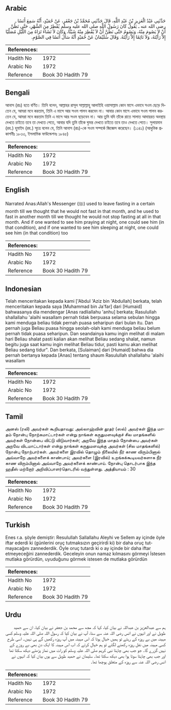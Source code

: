 ## Arabic


<div dir="rtl" lang="ar" style={{fontSize:'larger',backgroundColor:'#f8f9fa',padding:20}}>
حَدَّثَنِي عَبْدُ الْعَزِيزِ بْنُ عَبْدِ اللَّهِ، قَالَ حَدَّثَنِي مُحَمَّدُ بْنُ جَعْفَرٍ، عَنْ حُمَيْدٍ، أَنَّهُ سَمِعَ أَنَسًا ـ رضى الله عنه ـ يَقُولُ كَانَ رَسُولُ اللَّهِ صلى الله عليه وسلم يُفْطِرُ مِنَ الشَّهْرِ، حَتَّى نَظُنَّ أَنْ لاَ يَصُومَ مِنْهُ، وَيَصُومُ حَتَّى نَظُنَّ أَنْ لاَ يُفْطِرَ مِنْهُ شَيْئًا، وَكَانَ لاَ تَشَاءُ تَرَاهُ مِنَ اللَّيْلِ مُصَلِّيًا إِلاَّ رَأَيْتَهُ، وَلاَ نَائِمًا إِلاَّ رَأَيْتَهُ‏.‏ وَقَالَ سُلَيْمَانُ عَنْ حُمَيْدٍ أَنَّهُ سَأَلَ أَنَسًا فِي الصَّوْمِ‏.‏
</div>
<div style={{backgroundColor:'#f8f9fa',padding:20, marginBottom: 10}}><table> <thead> <tr> <th>References:</th> <th></th> </tr> </thead> <tbody><tr><td>Hadith No</td><td>1972</td></tr><tr><td>Arabic No</td><td>1972</td></tr><tr><td>Reference</td><td>Book 30 Hadith 79</td></tr></tbody></table></div>

## Bengali


<div dir="ltr" lang="bn" style={{fontSize:'larger',backgroundColor:'#f8f9fa',padding:20}}>
আনাস (রাঃ) হতে বর্ণিত। তিনি বলেন, আল্লাহর রাসূল সাল্লাল্লাহু আলাইহি ওয়াসাল্লাম কোন মাসে এভাবে সওম ছেড়ে দিতেন যে, আমরা মনে করতাম, তিনি এ মাসে আর সওম পালন করবেন না। আবার কোন মাসে এভাবে সওম পালন করতেন যে, আমরা মনে করতাম তিনি এ মাসে আর সওম ছাড়বেন না। আর তুমি যদি তাঁকে রাতে সালাত আদায়রত অবস্থায় দেখতে চাইতে তবে তা দেখতে পেতে, আবার যদি তুমি তাঁকে ঘুমন্ত দেখতে চাইতে তবে তাও দেখতে পেতে। সুলায়মান (রহ.) হুমাইদ (রহ.) সূত্রে বলেন যে, তিনি আনাস (রাঃ)-কে সওম সম্পর্কে জিজ্ঞেস করেছেন। (১১৪১) (আধুনিক প্রকাশনীঃ ১৮৩৩, ইসলামিক ফাউন্ডেশনঃ ১৮৪৫)
</div>
<div style={{backgroundColor:'#f8f9fa',padding:20, marginBottom: 10}}><table> <thead> <tr> <th>References:</th> <th></th> </tr> </thead> <tbody><tr><td>Hadith No</td><td>1972</td></tr><tr><td>Arabic No</td><td>1972</td></tr><tr><td>Reference</td><td>Book 30 Hadith 79</td></tr></tbody></table></div>

## English


<div dir="ltr" lang="en" style={{fontSize:'larger',backgroundColor:'#f8f9fa',padding:20}}>
Narrated Anas:Allah's Messenger (ﷺ) used to leave fasting in a certain month till we thought that he would not fast in that month, and he used to fast in another month till we thought he would not stop fasting at all in that month. And if one wanted to see him praying at night, one could see him (in that condition), and if one wanted to see him sleeping at night, one could see him (in that condition) too
</div>
<div style={{backgroundColor:'#f8f9fa',padding:20, marginBottom: 10}}><table> <thead> <tr> <th>References:</th> <th></th> </tr> </thead> <tbody><tr><td>Hadith No</td><td>1972</td></tr><tr><td>Arabic No</td><td>1972</td></tr><tr><td>Reference</td><td>Book 30 Hadith 79</td></tr></tbody></table></div>

## Indonesian


<div dir="ltr" lang="id" style={{fontSize:'larger',backgroundColor:'#f8f9fa',padding:20}}>
Telah menceritakan kepada kami ['Abdul 'Aziz bin 'Abdullah] berkata, telah menceritakan kepada saya [Muhammad bin Ja'far] dari [Humaid] bahwasanya dia mendengar [Anas radliallahu 'anhu] berkata; Rasulullah shallallahu 'alaihi wasallam pernah tidak berpuasa selama sebulan hingga kami menduga beliau tidak pernah puasa seharipun dari bulan itu. Dan pernah juga Beliau puasa hingga seolah-olah kami menduga beliau belum pernah tidak puasa seharipun. Dan seandainya kamu ingin melihat di malam hari Beliau shalat pasti kalian akan melihat Beliau sedang shalat, namun begitu juga saat kamu ingin melihat Beliau tidur, pasti kamu akan melihat Beliau sedang tidur". Dan berkata, [Sulaiman] dari [Humaid] bahwa dia pernah bertanya kepada [Anas] tentang shaum Rasulullah shallallahu 'alaihi wasallam
</div>
<div style={{backgroundColor:'#f8f9fa',padding:20, marginBottom: 10}}><table> <thead> <tr> <th>References:</th> <th></th> </tr> </thead> <tbody><tr><td>Hadith No</td><td>1972</td></tr><tr><td>Arabic No</td><td>1972</td></tr><tr><td>Reference</td><td>Book 30 Hadith 79</td></tr></tbody></table></div>

## Tamil


<div dir="ltr" lang="ta" style={{fontSize:'larger',backgroundColor:'#f8f9fa',padding:20}}>
அனஸ் (ரலி) அவர்கள் கூறியதாவது: அல்லாஹ்வின் தூதர் (ஸல்) அவர்கள் இந்த மாதம் நோன்பு நோற்கமாட்டார்கள் என்று நாங்கள் கருதுமளவுக்குச் சில மாதங்களில் அவர்கள் நோன்பை விட்டு விடுவார்கள்; அறவே இந்த மாதம் நோன்பை அவர்கள் அறவே விடமாட்டார்கள் என்று நாங்கள் கருதுமளவுக்கு அவர்கள் (சில மாதங்களில்) நோன்பு நோற்பார்கள். அவர்களை இரவில் தொழும் நிலையில் நீர் காண விரும்பினால் அவ்வாறே அவர்களைக் காண்பாய்; அவர்களை (இரவில்) உறங்கக்கூடியவர்களாக நீர் காண விரும்பினால் அவ்வாறே அவர்களைக் காண்பாய். நோன்பு தொடர்பாக இந்த ஹதீஸ் மற்றோர் அறிவிப்பாளர்தொடரில் வந்துள்ளது. அத்தியாயம் : 30
</div>
<div style={{backgroundColor:'#f8f9fa',padding:20, marginBottom: 10}}><table> <thead> <tr> <th>References:</th> <th></th> </tr> </thead> <tbody><tr><td>Hadith No</td><td>1972</td></tr><tr><td>Arabic No</td><td>1972</td></tr><tr><td>Reference</td><td>Book 30 Hadith 79</td></tr></tbody></table></div>

## Turkish


<div dir="ltr" lang="tr" style={{fontSize:'larger',backgroundColor:'#f8f9fa',padding:20}}>
Enes r.a. şöyle demiştir: Resulullah Sallallahu Aleyhi ve Sellem ay içinde öyle iftar ederdi ki (günlerini oruç tutmaksızın geçirirdi ki) bir daha oruç tut­mayacağını zannederdik. Öyle oruç tutardı ki o ay içinde bir daha iftar etmeyeceğini zannederdik. Geceleyin onun namaz kılmasını görmeyi İstesen mutlaka görürdün, uyuduğunu görmek istesen de mutlaka görürdün
</div>
<div style={{backgroundColor:'#f8f9fa',padding:20, marginBottom: 10}}><table> <thead> <tr> <th>References:</th> <th></th> </tr> </thead> <tbody><tr><td>Hadith No</td><td>1972</td></tr><tr><td>Arabic No</td><td>1972</td></tr><tr><td>Reference</td><td>Book 30 Hadith 79</td></tr></tbody></table></div>

## Urdu


<div dir="rtl" lang="ur" style={{fontSize:'larger',backgroundColor:'#f8f9fa',padding:20}}>
ہم سے عبدالعزیز بن عبداللہ نے بیان کیا، کہا کہ مجھ سے محمد بن جعفر نے بیان کیا، ان سے حمید طویل نے اور انہوں نے انس رضی اللہ عنہ سے سنا، آپ نے بیان کیا کہ رسول اللہ صلی اللہ علیہ وسلم کسی مہینہ میں بے روزہ کے رہتے تو ہمیں خیال ہوتا کہ اس مہینہ میں آپ روزہ رکھیں گے ہی نہیں۔ اسی طرح کسی مہینہ میں نفل روزہ رکھنے لگتے تو ہم خیال کرتے کہ اب اس مہینہ کا ایک دن بھی بے روزے کے نہیں گزرے گا۔ جو جب بھی چاہتا نبی کریم صلی اللہ علیہ وسلم کو رات میں نماز پڑھتے دیکھ سکتا تھا اور جب بھی چاہتا سوتا ہوا بھی دیکھ سکتا تھا۔ سلیمان نے حمید طویل سے یوں بیان کیا کہ انہوں نے انس رضی اللہ عنہ سے روزہ کے متعلق پوچھا تھا۔
</div>
<div style={{backgroundColor:'#f8f9fa',padding:20, marginBottom: 10}}><table> <thead> <tr> <th>References:</th> <th></th> </tr> </thead> <tbody><tr><td>Hadith No</td><td>1972</td></tr><tr><td>Arabic No</td><td>1972</td></tr><tr><td>Reference</td><td>Book 30 Hadith 79</td></tr></tbody></table></div>